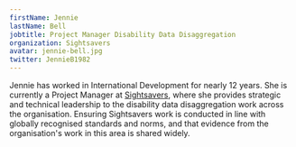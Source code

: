 ```yaml
---
firstName: Jennie
lastName: Bell
jobtitle: Project Manager Disability Data Disaggregation
organization: Sightsavers
avatar: jennie-bell.jpg
twitter: JennieB1982
---
```


Jennie has worked in International Development for nearly 12 years. She is currently a Project Manager at [Sightsavers](http://www.sightsavers.org), where she provides strategic and technical leadership to the disability data disaggregation work across the organisation. Ensuring Sightsavers work is conducted in line with globally recognised standards and norms, and that evidence from the organisation's work in this area is shared widely.
